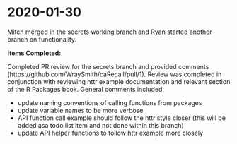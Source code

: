 # 2020-01-30 {#jan30}

Mitch merged in the secrets working branch and Ryan started another branch on functionality.

**Items Completed:**

Completed PR review for the secrets branch and provided comments (https://github.com/WraySmith/caRecall/pull/1). Review was completed in conjunction with reviewing httr example documentation and relevant section of the R Packages book. General comments included:

- update naming conventions of calling functions from packages
- update variable names to be more verbose
- API function call example should follow the httr style closer (this will be added asa todo list item and not done within this branch)
- update API helper functions to follow httr example more closely